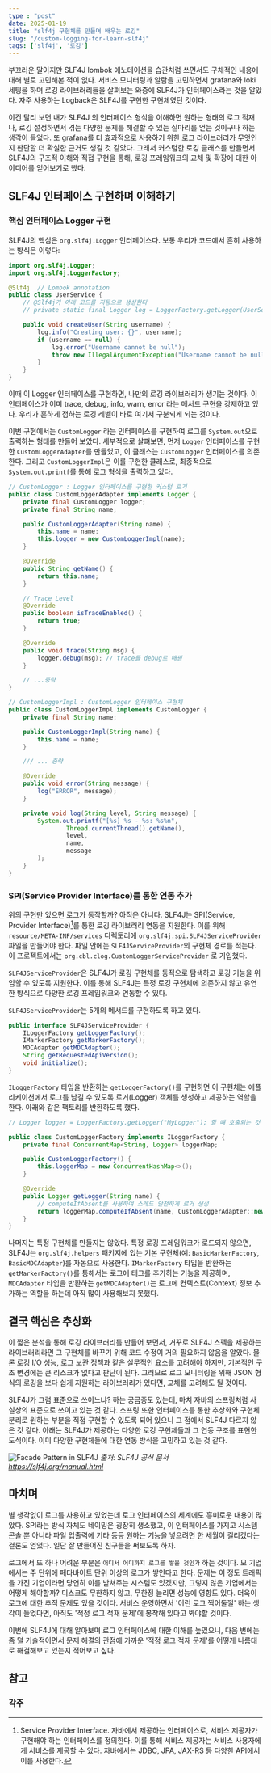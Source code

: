 ```yaml
---
type : "post"
date: 2025-01-19
title: "slf4j 구현체를 만들며 배우는 로깅"
slug: "/custom-logging-for-learn-slf4j"
tags: ['slf4j', '로깅']
---
```


부끄러운 말이지만 SLF4J lombok 애노테이션을 습관처럼 쓰면서도 구체적인 내용에 대해 별로 고민해본 적이 없다. 서비스 모니터링과 알람을 고민하면서 grafana와 loki 세팅을 하며 로깅 라이브러리들을 살펴보는 와중에 SLF4J가 인터페이스라는 것을 알았다. 자주 사용하는 Logback은 SLF4J를 구현한 구현체였던 것이다.

 이건 달리 보면 내가 SLF4J 의 인터페이스 형식을 이해하면 원하는 형태의 로그 적재나, 로깅 설정하면서 겪는 다양한 문제를 해결할 수 있는 실마리를 얻는 것이구나 하는 생각이 들었다. 또 grafana를 더 효과적으로 사용하기 위한 로그 라이브러리가 무엇인지 판단할 더 확실한 근거도 생길 것 같았다. 그래서 커스텀한 로깅 클래스를 만들면서 SLF4J의 구조적 이해와 직접 구현을 통해, 로깅 프레임워크의 교체 및 확장에 대한 아이디어를 얻어보기로 했다.


## SLF4J 인터페이스 구현하며 이해하기

### 핵심 인터페이스 Logger 구현
SLF4J의 핵심은 `org.slf4j.Logger` 인터페이스다. 보통 우리가 코드에서 흔히 사용하는 방식은 이렇다:

```java
import org.slf4j.Logger;
import org.slf4j.LoggerFactory;

@Slf4j  // Lombok annotation
public class UserService {
    // @Slf4j가 아래 코드를 자동으로 생성한다
    // private static final Logger log = LoggerFactory.getLogger(UserService.class);

    public void createUser(String username) {
        log.info("Creating user: {}", username);
        if (username == null) {
            log.error("Username cannot be null");
            throw new IllegalArgumentException("Username cannot be null");
        }
    }
}
```

 이때 이 Logger 인터페이스를 구현하면, 나만의 로깅 라이브러리가 생기는 것이다. 이 인터페이스가 이미 trace, debug, info, warn, error 라는 메서드 구현을 강제하고 있다. 우리가 흔하게 접하는 로깅 레벨이 바로 여기서 구분되게 되는 것이다.

 이번 구현에서는 `CustomLogger` 라는 인터페이스를 구현하여 로그를 `System.out`으로 출력하는 형태를 만들어 보았다. 세부적으로 살펴보면, 먼저 `Logger` 인터페이스를 구현한 `CustomLoggerAdapter`를 만들었고, 이 클래스는 `CustomLogger` 인터페이스를 의존한다. 그리고 `CustomLoggerImpl`은 이를 구현한 클래스로, 최종적으로 `System.out.printf`를 통해 로그 형식을 출력하고 있다.

```java
// CustomLogger : Logger 인터페이스를 구현한 커스텀 로거
public class CustomLoggerAdapter implements Logger {
    private final CustomLogger logger;
    private final String name;

    public CustomLoggerAdapter(String name) {
        this.name = name;
        this.logger = new CustomLoggerImpl(name);
    }

    @Override
    public String getName() {
        return this.name;
    }

    // Trace Level
    @Override
    public boolean isTraceEnabled() {
        return true;
    }

    @Override
    public void trace(String msg) {
        logger.debug(msg); // trace를 debug로 매핑
    }

    // ...중략
}

// CustomLoggerImpl : CustomLogger 인터페이스 구현체
public class CustomLoggerImpl implements CustomLogger {
    private final String name;

    public CustomLoggerImpl(String name) {
        this.name = name;
    }

    /// ... 중략

    @Override
    public void error(String message) {
        log("ERROR", message);
    }

    private void log(String level, String message) {
        System.out.printf("[%s] %s - %s: %s%n",
                Thread.currentThread().getName(),
                level,
                name,
                message
        );
    }
}
```

### SPI(Service Provider Interface)를 통한 연동 추가
 위의 구현만 있으면 로그가 동작할까? 아직은 아니다. SLF4J는 SPI(Service, Provider Interface)[^1]를 통한 로깅 라이브러리 연동을 지원한다. 이를 위해 `resource/META-INF/services` 디렉토리에 `org.slf4j.spi.SLF4JServiceProvider` 파일을 만들어야 한다. 파일 안에는 `SLF4JServiceProvider`의 구현체 경로를 적는다. 이 프로젝트에서는 `org.cbl.clog.CustomLoggerServiceProvider` 로 기입했다.

 `SLF4JServiceProvider`은 SLF4J가 로깅 구현체를 동적으로 탐색하고 로깅 기능을 위임할 수 있도록 지원한다. 이를 통해 SLF4J는 특정 로깅 구현체에 의존하지 않고 유연한 방식으로 다양한 로깅 프레임워크와 연동할 수 있다.

 `SLF4JServiceProvider`는 5개의 메서드를 구현하도록 하고 있다.

```java
public interface SLF4JServiceProvider {
    ILoggerFactory getLoggerFactory();
    IMarkerFactory getMarkerFactory();
    MDCAdapter getMDCAdapter();
    String getRequestedApiVersion();
    void initialize();
}
```

 `ILoggerFactory` 타입을 반환하는 `getLoggerFactory()`를 구현하면 이 구현체는 애플리케이션에서 로그를 남길 수 있도록 로거(Logger) 객체를 생성하고 제공하는 역할을 한다. 아래와 같은 팩토리를 반환하도록 했다.

```java
// Logger logger = LoggerFactory.getLogger("MyLogger"); 할 떄 호출되는 것

public class CustomLoggerFactory implements ILoggerFactory {
    private final ConcurrentMap<String, Logger> loggerMap;

    public CustomLoggerFactory() {
        this.loggerMap = new ConcurrentHashMap<>();
    }

    @Override
    public Logger getLogger(String name) {
        // computeIfAbsent를 사용하여 스레드 안전하게 로거 생성
        return loggerMap.computeIfAbsent(name, CustomLoggerAdapter::new);
    }
}
```

 나머지는 특정 구현체를 만들지는 않았다. 특정 로깅 프레임워크가 로드되지 않으면, SLF4J는 `org.slf4j.helpers` 패키지에 있는 기본 구현체(예: `BasicMarkerFactory`, `BasicMDCAdapter`)를 자동으로 사용한다. `IMarkerFactory` 타입을 반환하는 `getMarkerFactory()`를 통해서는 로그에 태그를 추가하는 기능을 제공하며, `MDCAdapter` 타입을 반환하는 `getMDCAdapter()`는 로그에 컨텍스트(Context) 정보 추가하는 역할을 하는데 아직 많이 사용해보지 못했다.



## 결국 핵심은 추상화
 이 짧은 분석을 통해 로깅 라이브러리를 만들어 보면서, 거꾸로 SLF4J 스펙을 제공하는 라이브러리라면 그 구현체를 바꾸기 위해 코드 수정이 거의 필요하지 않음을 알았다. 물론 로깅 I/O 성능, 로그 보관 정책과 같은 실무적인 요소를 고려해야 하지만, 기본적인 구조 변경에는 큰 리스크가 없다고 판단이 된다. 그러므로 로그 모니터링을 위해 JSON 형식의 로깅을 보다 쉽게 지원하는 라이브러리가 있다면, 교체를 고려해도 될 것이다.

 SLF4J가 그럼 표준으로 쓰이느냐? 하는 궁금증도 있는데, 마치 자바의 스프링처럼 사실상의 표준으로 쓰이고 있는 것 같다. 스프링 또한 인터페이스를 통한 추상화와 구현체 분리로 원하는 부분을 직접 구현할 수 있도록 되어 있으니 그 점에서 SLF4J 다르지 않은 것 같다. 아래는 SLF4J가 제공하는 다양한 로깅 구현체들과 그 연동 구조를 표현한 도식이다. 이미 다양한 구현체들에 대한 연동 방식을 고민하고 있는 것 같다.

![Facade Pattern in SLF4J](https://slf4j.org/images/concrete-bindings.png)
*출처: SLF4J 공식 문서 <https://slf4j.org/manual.html>*


## 마치며
 별 생각없이 로그를 사용하고 있었는데 로그 인터페이스의 세계에도 흥미로운 내용이 많았다. SPI라는 방식 자체도 네이밍은 굉장히 생소했고, 이 인터페이스를 가지고 시스템 콘솔 뿐 아니라 파일 입출력에 기타 등등 원하는 기능을 넣으려면 한 세월이 걸리겠다는 결론도 얻었다. 일단 잘 만들어진 친구들을 써보도록 하자.

 로그에서 또 하나 어려운 부분은 `어디서 어디까지 로그를 쌓을 것인가` 하는 것이다. 모 기업에서는 주 단위에 페타바이트 단위 이상의 로그가 쌓인다고 한다. 문제는 이 정도 트래픽을 가진 기업이라면 당연히 이를 받쳐주는 시스템도 있겠지만, 그렇지 않은 기업에서는 어떻게 해야할까? 디스크도 무한하지 않고, 무한정 늘리면 성능에 영향도 있다. 더욱이 로그에 대한 추적 문제도 있을 것이다. 서비스 운영하면서 '이런 로그 찍어둘껄' 하는 생각이 들었다면, 아직도 '적정 로그 적재 문제'에 봉착해 있다고 봐야할 것이다.

 이번에 SLF4J에 대해 알아보며 로그 인터페이스에 대한 이해를 높였으니, 다음 번에는 좀 덜 기술적이면서 문제 해결의 관점에 가까운 '적정 로그 적재 문제'를 어떻게 나름대로 해결해보고 있는지 적어보고 싶다.


## 참고

### 각주
[^1]: Service Provider Interface. 자바에서 제공하는 인터페이스로, 서비스 제공자가 구현해야 하는 인터페이스를 정의한다. 이를 통해 서비스 제공자는 서비스 사용자에게 서비스를 제공할 수 있다. 자바에서는 JDBC, JPA, JAX-RS 등 다양한 API에서 이를 사용한다.
